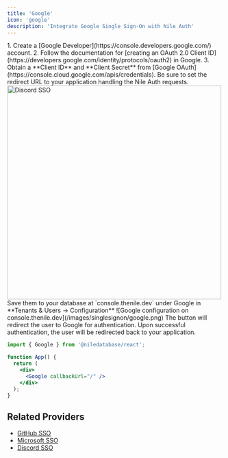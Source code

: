 ```yaml
---
title: 'Google'
icon: 'google'
description: 'Integrate Google Single Sign-On with Nile Auth'
---
```


<Steps>
<Step title="Setup Google Developer Console">
1. Create a [Google Developer](https://console.developers.google.com/) account.
2. Follow the documentation for [creating an OAuth 2.0 Client ID](https://developers.google.com/identity/protocols/oauth2) in Google.
3. Obtain a **Client ID** and **Client Secret** from [Google OAuth](https://console.cloud.google.com/apis/credentials). Be sure to set the redirect URL to your application handling the Nile Auth requests.
  <Accordion title="Google dashboard example">
    <img height="500" width="500" src="/images/auth/googleexample.png" alt="Discord SSO" />
  </Accordion>
</Step>

<Step title="Save Client ID and Client Secret in Nile">
Save them to your database at `console.thenile.dev` under Google in **Tenants & Users -> Configuration**  
![Google configuration on console.thenile.dev](/images/singlesignon/google.png)
</Step>

<Step title="Add the `Google` button to your login page">
The button will redirect the user to Google for authentication. Upon successful authentication, the user will be redirected back to your application.

```jsx
import { Google } from '@niledatabase/react';

function App() {
  return (
    <div>
      <Google callbackUrl="/" />
    </div>
  );
}
```
</Step>
</Steps>

## Related Providers

- [GitHub SSO](/auth/singlesignon/github)
- [Microsoft SSO](/auth/singlesignon/microsoft)
- [Discord SSO](/auth/singlesignon/discord) 